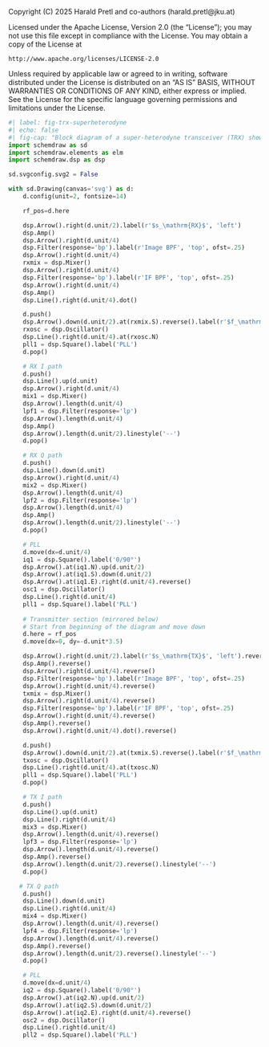 ::: {.content-hidden}
Copyright (C) 2025 Harald Pretl and co-authors (harald.pretl@jku.at)

Licensed under the Apache License, Version 2.0 (the "License");
you may not use this file except in compliance with the License.
You may obtain a copy of the License at

    http://www.apache.org/licenses/LICENSE-2.0

Unless required by applicable law or agreed to in writing, software
distributed under the License is distributed on an "AS IS" BASIS,
WITHOUT WARRANTIES OR CONDITIONS OF ANY KIND, either express or implied.
See the License for the specific language governing permissions and
limitations under the License.
:::

```python
#| label: fig-trx-superheterodyne
#| echo: false
#| fig-cap: "Block diagram of a super-heterodyne transceiver (TRX) showing the main functional blocks of RX and TX." 
import schemdraw as sd
import schemdraw.elements as elm
import schemdraw.dsp as dsp

sd.svgconfig.svg2 = False

with sd.Drawing(canvas='svg') as d:
    d.config(unit=2, fontsize=14)

    rf_pos=d.here

    dsp.Arrow().right(d.unit/2).label(r'$s_\mathrm{RX}$', 'left')
    dsp.Amp()
    dsp.Arrow().right(d.unit/4)
    dsp.Filter(response='bp').label(r'Image BPF', 'top', ofst=.25)
    dsp.Arrow().right(d.unit/4)
    rxmix = dsp.Mixer()
    dsp.Arrow().right(d.unit/4)
    dsp.Filter(response='bp').label(r'IF BPF', 'top', ofst=.25)
    dsp.Arrow().right(d.unit/4)
    dsp.Amp()
    dsp.Line().right(d.unit/4).dot()

    d.push()
    dsp.Arrow().down(d.unit/2).at(rxmix.S).reverse().label(r'$f_\mathrm{LO,RX}$')
    rxosc = dsp.Oscillator()
    dsp.Line().right(d.unit/4).at(rxosc.N)
    pll1 = dsp.Square().label('PLL')
    d.pop()

    # RX I path
    d.push()
    dsp.Line().up(d.unit)
    dsp.Arrow().right(d.unit/4)
    mix1 = dsp.Mixer()
    dsp.Arrow().length(d.unit/4)
    lpf1 = dsp.Filter(response='lp')
    dsp.Arrow().length(d.unit/4)
    dsp.Amp()
    dsp.Arrow().length(d.unit/2).linestyle('--')
    d.pop()

    # RX Q path
    d.push()
    dsp.Line().down(d.unit)
    dsp.Arrow().right(d.unit/4)
    mix2 = dsp.Mixer()
    dsp.Arrow().length(d.unit/4)
    lpf2 = dsp.Filter(response='lp')
    dsp.Arrow().length(d.unit/4)
    dsp.Amp()
    dsp.Arrow().length(d.unit/2).linestyle('--')
    d.pop()

    # PLL
    d.move(dx=d.unit/4)
    iq1 = dsp.Square().label('0/90°')
    dsp.Arrow().at(iq1.N).up(d.unit/2)
    dsp.Arrow().at(iq1.S).down(d.unit/2)
    dsp.Arrow().at(iq1.E).right(d.unit/4).reverse()
    osc1 = dsp.Oscillator()
    dsp.Line().right(d.unit/4)
    pll1 = dsp.Square().label('PLL')
    
    # Transmitter section (mirrored below)
    # Start from beginning of the diagram and move down
    d.here = rf_pos
    d.move(dx=0, dy=-d.unit*3.5)

    dsp.Arrow().right(d.unit/2).label(r'$s_\mathrm{TX}$', 'left').reverse()
    dsp.Amp().reverse()
    dsp.Arrow().right(d.unit/4).reverse()
    dsp.Filter(response='bp').label(r'Image BPF', 'top', ofst=.25)
    dsp.Arrow().right(d.unit/4).reverse()
    txmix = dsp.Mixer()
    dsp.Arrow().right(d.unit/4).reverse()
    dsp.Filter(response='bp').label(r'IF BPF', 'top', ofst=.25)
    dsp.Arrow().right(d.unit/4).reverse()
    dsp.Amp().reverse()
    dsp.Arrow().right(d.unit/4).dot().reverse()

    d.push()
    dsp.Arrow().down(d.unit/2).at(txmix.S).reverse().label(r'$f_\mathrm{LO,TX}$')
    txosc = dsp.Oscillator()
    dsp.Line().right(d.unit/4).at(txosc.N)
    pll1 = dsp.Square().label('PLL')
    d.pop()

    # TX I path
    d.push()
    dsp.Line().up(d.unit)
    dsp.Line().right(d.unit/4)
    mix3 = dsp.Mixer()
    dsp.Arrow().length(d.unit/4).reverse()
    lpf3 = dsp.Filter(response='lp')
    dsp.Arrow().length(d.unit/4).reverse()
    dsp.Amp().reverse()
    dsp.Arrow().length(d.unit/2).reverse().linestyle('--')
    d.pop()

   # TX Q path
    d.push()
    dsp.Line().down(d.unit)
    dsp.Line().right(d.unit/4)
    mix4 = dsp.Mixer()
    dsp.Arrow().length(d.unit/4).reverse()
    lpf4 = dsp.Filter(response='lp')
    dsp.Arrow().length(d.unit/4).reverse()
    dsp.Amp().reverse()
    dsp.Arrow().length(d.unit/2).reverse().linestyle('--')
    d.pop()

    # PLL
    d.move(dx=d.unit/4)
    iq2 = dsp.Square().label('0/90°')
    dsp.Arrow().at(iq2.N).up(d.unit/2)
    dsp.Arrow().at(iq2.S).down(d.unit/2)
    dsp.Arrow().at(iq2.E).right(d.unit/4).reverse()
    osc2 = dsp.Oscillator()
    dsp.Line().right(d.unit/4)
    pll2 = dsp.Square().label('PLL')

```
